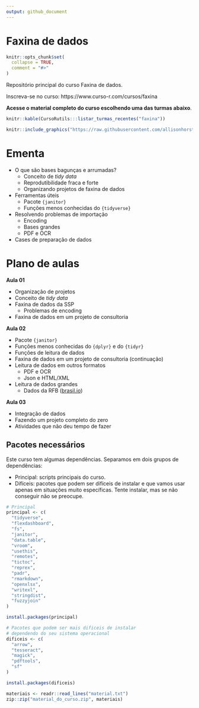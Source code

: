 ```yaml
---
output: github_document
---
```


# Faxina de dados

<!-- README.md is generated from README.Rmd. Please edit that file -->

```r
knitr::opts_chunk$set(
  collapse = TRUE,
  comment = "#>"
)
```

Repositório principal do curso Faxina de dados.

Inscreva-se no curso: https://www.curso-r.com/cursos/faxina

**Acesse o material completo do curso escolhendo uma das turmas abaixo**.

```r
knitr::kable(CursoRutils:::listar_turmas_recentes("faxina"))
```

```r
knitr::include_graphics("https://raw.githubusercontent.com/allisonhorst/stats-illustrations/master/rstats-artwork/tidydata_3.jpg")
```


# Ementa

- O que são bases bagunças e arrumadas?
    - Conceito de *tidy data*
    - Reprodutibilidade fraca e forte
    - Organizando projetos de faxina de dados
- Ferramentas úteis
    - Pacote `{janitor}`
    - Funções menos conhecidas do `{tidyverse}`
- Resolvendo problemas de importação
    - Encoding
    - Bases grandes
    - PDF e OCR
- Cases de preparação de dados

# Plano de aulas

**Aula 01**

- Organização de projetos
- Conceito de *tidy data*
- Faxina de dados da SSP
    - Problemas de encoding
- Faxina de dados em um projeto de consultoria

**Aula 02**

- Pacote `{janitor}`
- Funções menos conhecidas do `{dplyr}` e do `{tidyr}`
- Funções de leitura de dados
- Faxina de dados em um projeto de consultoria (continuação) 
- Leitura de dados em outros formatos
    - PDF e OCR
    - Json e HTML/XML
- Leitura de dados grandes 
    - Dados da RFB ([brasil.io](https://brasil.io))

**Aula 03**

- Integração de dados
- Fazendo um projeto completo do zero
- Atividades que não deu tempo de fazer

## Pacotes necessários

Este curso tem algumas dependências. Separamos em dois grupos de dependências:

- Principal: scripts principais do curso.
- Difíceis: pacotes que podem ser difíceis de instalar e que vamos usar apenas em situações muito específicas. Tente instalar, mas se não conseguir não se preocupe.

```r
# Principal
principal <- c(
  "tidyverse",
  "flexdashboard",
  "fs",
  "janitor",
  "data.table",
  "vroom",
  "usethis",
  "remotes",
  "tictoc",
  "reprex",
  "padr",
  "rmarkdown",
  "openxlsx",
  "writexl",
  "stringdist",
  "fuzzyjoin"
)

install.packages(principal)

# Pacotes que podem ser mais dificeis de instalar
# dependendo do seu sistema operacional
dificeis <- c(
  "arrow",
  "tesseract",
  "magick",
  "pdftools",
  "sf"
)

install.packages(dificeis)
```


```r
materiais <- readr::read_lines("material.txt")
zip::zip("material_do_curso.zip", materiais)
```